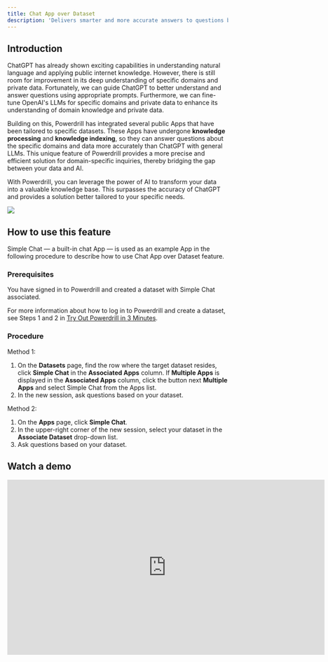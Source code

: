 ```yaml
---
title: Chat App over Dataset
description: 'Delivers smarter and more accurate answers to questions based on your datasets than ChatGPT'
---
```


## Introduction

ChatGPT has already shown exciting capabilities in understanding natural language and applying public internet knowledge. However, there is still room for improvement in its deep understanding of specific domains and private data. Fortunately, we can guide ChatGPT to better understand and answer questions using appropriate prompts. Furthermore, we can fine-tune OpenAI's LLMs for specific domains and private data to enhance its understanding of domain knowledge and private data.

Building on this, Powerdrill has integrated several public Apps that have been tailored to specific datasets. These Apps have undergone **knowledge processing** and **knowledge indexing**, so they can answer questions about the specific domains and data more accurately than ChatGPT with general LLMs. This unique feature of Powerdrill provides a more precise and efficient solution for domain-specific inquiries, thereby bridging the gap between your data and AI.

With Powerdrill, you can leverage the power of AI to transform your data into a valuable knowledge base. This surpasses the accuracy of ChatGPT and provides a solution better tailored to your specific needs.

<Frame>
  <img src="/images/chat_app.drawio.png" style={{ borderRadius: '0.5rem' }} />
</Frame>

## How to use this feature

Simple Chat — a built-in chat App — is used as an example App in the following procedure to describe how to use Chat App over Dataset feature.

### Prerequisites

You have signed in to Powerdrill and created a dataset with Simple Chat associated. 

For more information about how to log in to Powerdrill and create a dataset, see Steps 1 and 2 in [Try Out Powerdrill in 3 Minutes](/quick-start).

### Procedure

Method 1: 
1. On the **Datasets** page, find the row where the target dataset resides, click **Simple Chat** in the **Associated Apps** column.
    If **Multiple Apps** is displayed in the **Associated Apps** column, click the button next **Multiple Apps** and select Simple Chat from the Apps list.
2. In the new session, ask questions based on your dataset.

Method 2:

1. On the **Apps** page, click **Simple Chat**.
2. In the upper-right corner of the new session, select your dataset in the **Associate Dataset** drop-down list.
3. Ask questions based on your dataset.



## Watch a demo

<iframe width="724" height="400" src="https://www.youtube.com/embed/Y4ggvp8pYwY" title="Better answer than ChatGPT - https://powerdrill.ai" frameborder="0" allow="accelerometer; autoplay; clipboard-write; encrypted-media; gyroscope; picture-in-picture; web-share" allowfullscreen></iframe>